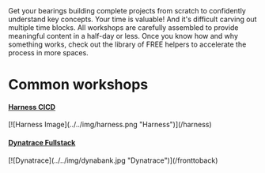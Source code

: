 <CardGrid>
  <LinkCard
    title="Jump to Accelerators"
    href="/accelerators"
    description="Quick tutorials and help for various technologies."
    icon="right-arrow"
  />
</CardGrid>
<CardGrid stagger>
  <Card title="Build from scratch..." icon="add-document">
    Get your bearings building complete projects from scratch to confidently understand key concepts.
  </Card>
  <Card title="...and build FAST" icon="rocket">
    Your time is valuable! And it's difficult carving out multiple time blocks. All workshops are carefully assembled to provide
    meaningful content in a half-day or less.
  </Card>
  <Card title="Application helpers and scripts" icon="puzzle">
    Once you know how and why something works, check out the library of FREE helpers to accelerate the process in more spaces.
  </Card>
</CardGrid>

# Common workshops

<a href="/harness">
  <h4>Harness CICD</h4>
</a>
[![Harness Image](../../img/harness.png "Harness")](/harness)
<br />
<a href="/fronttoback">
  <h4>Dynatrace Fullstack</h4>
</a>
[![Dynatrace](../../img/dynabank.jpg "Dynatrace")](/fronttoback)
